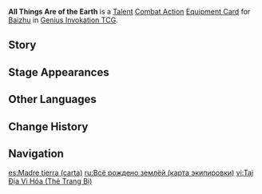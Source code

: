 {{About|the [[Genius Invokation TCG]] Equipment Card|[[Baizhu]]'s 4th Ascension Passive|All Things Are of the Earth}}
{{Genius Invokation TCG Infobox
|title     = All Things Are of the Earth
|id        = 217051
|image     = All Things Are of the Earth Equipment Card.png
|type      = Equipment Card
|group     = Talent;Combat Action
|character = Baizhu
|skill     = Holistic Revivification
|effect    = '''Combat Action''': When your active character is '''Baizhu''', equip this card.<br>After Baizhu equips this card, immediately use '''[[Holistic Revivification (Character Card Skill)|Holistic Revivification]]''' once.<br>When your Baizhu, who has this card equipped, is on the field, when '''Seamless Shield''' activates a healing effect, generate 1 Elemental Dice of the same type as your active character.
|matching  = 4
|element   = Dendro
|energy    = 2
|source1   = Achieve victory within 6 Rounds in [[Genius Invokation TCG/Stage/Baizhu/Friendly Fracas|Friendly Fracas (Baizhu)]]
|source2   = Win with less than 2 characters defeated in [[Genius Invokation TCG/Stage/Baizhu/Friendly Fracas|Friendly Fracas (Baizhu)]]
}}
'''All Things Are of the Earth''' is a [[Talent Card|Talent]] [[Combat Action Card|Combat Action]] [[Equipment Card]] for [[Baizhu (Character Card)|Baizhu]] in [[Genius Invokation TCG]].

==Story==
{{Description|"If you can perceive the heavens and the earth, defend against malignant auras with the flow of qi, and keep your mind clear, surely nothing can hinder you."|title="All Things Are of the Earth" Baizhu}}

==Stage Appearances==
{{Genius Invokation TCG Stage Appearances}}

==Other Languages==
{{Other Languages|Transclude=All Things Are of the Earth}}

==Change History==
{{Change History|4.2}}

==Navigation==
{{Genius Invokation TCG Navbox|Equipment Card}}

[[es:Madre tierra (carta)]]
[[ru:Всё рождено землёй (карта экипировки)]]
[[vi:Tại Địa Vi Hóa (Thẻ Trang Bị)]]